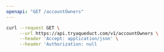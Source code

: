 ```yaml
---
openapi: "GET /accountOwners"
---
```


<RequestExample>

```bash Request
curl --request GET \
     --url https://api.tryaqueduct.com/v1/accountOwners \
     --header 'Accept: application/json' \
     --header 'Authorization: null
```

</RequestExample>
